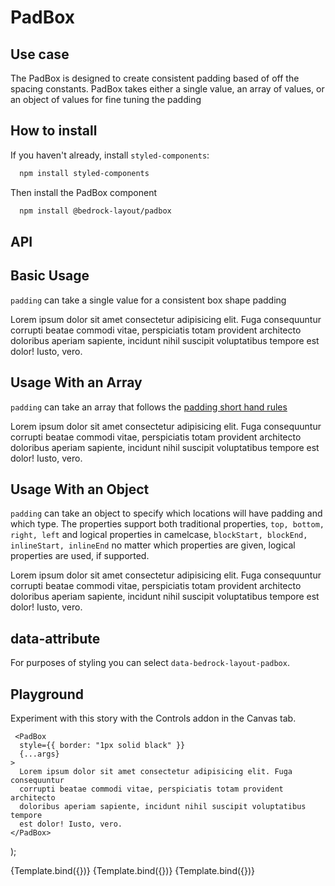 
<Meta title="Components/PadBox" component={PadBox} />

# PadBox

## Use case

The PadBox is designed to create consistent padding based of off the spacing constants.
PadBox takes either a single value, an array of values, or an object of values for fine tuning the padding

## How to install

If you haven't already, install `styled-components`:

```bash
  npm install styled-components
```

Then install the PadBox component

```bash
  npm install @bedrock-layout/padbox
```

## API

<ArgsTable of={PadBox} />

## Basic Usage

`padding` can take a single value for a consistent box shape padding

<Preview withToolbar>
  <Story name="Basic">
    <PadBox style={{ border: "1px solid black" }} padding="lg">
      Lorem ipsum dolor sit amet consectetur adipisicing elit. Fuga consequuntur
      corrupti beatae commodi vitae, perspiciatis totam provident architecto
      doloribus aperiam sapiente, incidunt nihil suscipit voluptatibus tempore
      est dolor! Iusto, vero.
    </PadBox>
  </Story>
</Preview>

## Usage With an Array

`padding` can take an array that follows the [padding short hand rules](https://developer.mozilla.org/en-US/docs/Web/CSS/padding)

<Preview withToolbar>
  <Story name="With an array">
    <PadBox
      style={{ border: "1px solid black" }}
      padding={["lg", "xs", "sm", "xl"]}
    >
      Lorem ipsum dolor sit amet consectetur adipisicing elit. Fuga consequuntur
      corrupti beatae commodi vitae, perspiciatis totam provident architecto
      doloribus aperiam sapiente, incidunt nihil suscipit voluptatibus tempore
      est dolor! Iusto, vero.
    </PadBox>
  </Story>
</Preview>

## Usage With an Object

`padding` can take an object to specify which locations will have padding and which type.
The properties support both traditional properties, `top, bottom, right, left` and logical properties in camelcase, `blockStart, blockEnd, inlineStart, inlineEnd`
no matter which properties are given, logical properties are used, if supported.

<Preview withToolbar>
  <Story name="With an object">
    <PadBox
      style={{ border: "1px solid black" }}
      padding={{ top: "lg", blockEnd: "sm" }}
    >
      Lorem ipsum dolor sit amet consectetur adipisicing elit. Fuga consequuntur
      corrupti beatae commodi vitae, perspiciatis totam provident architecto
      doloribus aperiam sapiente, incidunt nihil suscipit voluptatibus tempore
      est dolor! Iusto, vero.
    </PadBox>
  </Story>
</Preview>

## data-attribute

For purposes of styling you can select `data-bedrock-layout-padbox`.

## Playground

Experiment with this story with the Controls addon in the Canvas tab.

     <PadBox
      style={{ border: "1px solid black" }}
      {...args}
    >
      Lorem ipsum dolor sit amet consectetur adipisicing elit. Fuga consequuntur
      corrupti beatae commodi vitae, perspiciatis totam provident architecto
      doloribus aperiam sapiente, incidunt nihil suscipit voluptatibus tempore
      est dolor! Iusto, vero.
    </PadBox>
);

<Canvas withToolbar>
  <Story
    name="Controls"
    args={{
      padding: "lg",
    }}
  >
    {Template.bind({})}
  </Story>
</Canvas>

<ArgsTable story="Controls" />

<Canvas withToolbar>
  <Story
    name="Controls with array"
    args={{
      padding: ["md", "lg"],
    }}
  >
    {Template.bind({})}
  </Story>
</Canvas>

<ArgsTable story="Controls with array" />

<Canvas withToolbar>
  <Story
    name="Controls with object"
    args={{
      padding: { left: "md", blockStart: "lg" },
    }}
  >
    {Template.bind({})}
  </Story>
</Canvas>

<ArgsTable story="Controls with object" />
